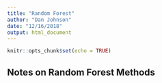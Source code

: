```yaml
---
title: "Random Forest"
author: "Dan Johnson"
date: "12/16/2018"
output: html_document
---
```


```r
knitr::opts_chunk$set(echo = TRUE)
```

## Notes on Random Forest Methods

